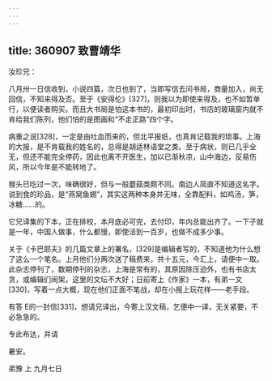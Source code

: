 ```yaml
---
---
---
```

title: 360907 致曹靖华
---




汝珍兄：

八月卅一日信收到，小说四篇，次日也到了，当即写信去问书局，商量加入，尚无回信，不知来得及否。至于《安得伦》[327]，则我以为即使来得及，也不如暂单行，以便读者购买。而且大书局是怕这本书的，最初印出时，书店的玻璃窗内就不肯给我们陈列，他们怕的是图画和“不走正路”四个字。

病重之说[328]，一定是由吐血而来的，但北平报纸，也真肯记载我的琐事。上海的大报，是不肯载我的姓名的，总得是胡适林语堂之类。至于病状，则已几乎全无，但还不能完全停药，因此也离不开医生，加以已渐秋凉，山中海边，反易伤风，所以今年是不能转地了。

猴头已吃过一次，味确很好，但与一般蘑菇类颇不同。南边人简直不知道这名字。说到食的珍品，是“燕窝鱼翅”，其实这两种本身并无味，全靠配料，如鸡汤，笋，冰糖……的。

它兄译集的下本，正在排校，本月底必可完，去付印，年内总能出齐了。一下子就是一年，中国人做事，什么都慢，即使活到一百岁，也做不成多少事。

关于《卡巴耶夫》的几篇文章上的署名，[329]是编辑者写的，不知道他为什么想了这么一个笔名。上月他们分两次送了稿费来，共十五元，今汇上，请便中一取。此杂志停刊了，数期停刊的杂志，上海是常有的，其原因除压迫外，也有书店太贪，或编辑们闹架。这里的文坛不大好；日前寄上《作家》一本，有弟一文[330]，写着一点大概，现在他们正面不笔战，却在小报上玩花样——老手段。

有答 E的一封信[331]，想请兄译出，今寄上汉文稿，乞便中一译，无关紧要，不必急急的。

专此布达，并请

暑安。

弟豫 上 九月七日